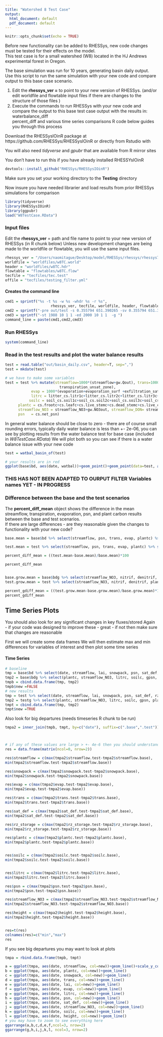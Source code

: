 ```yaml
---
title: "Watershed 8 Test Case"
output:
  html_document: default
  pdf_document: default
---
```


```r
knitr::opts_chunk$set(echo = TRUE)

```
Before new functionality can be added to RHESSys, new code changes must be tested for their effects on the model.    
This test case is for a small watershed (W8) located in the HJ Andrews experimental forest in Oregon.

The base simulation was run for 10 years, generating basin daily output.
Use this script to run the same simulation with your new code and compare output to this base case scenario. 

1. Edit the **rhessys_ver =** to point to your new version of RHESSys.
   (and/or edit worldfile and flowtable input files if there are changes to the structure of those files )
2. Execute the commands to run RHESSys with your new code and compare the output to this base test case output with the results in:
waterbalance_diff    
percent_diff
and various time series comparisons 
R code below guides you through this process

Download the RHESSysIOinR package at https://github.com/RHESSys/RHESSysIOinR
or directly from Rstudio with

You will also need *tidyverse* and *gpubr* that are available from R mirror sites

You don't have to run this if you have already installed RHESSYsIOinR
```r
devtools::install_github("RHESSys/RHESSysIOinR")
```

Make sure you set your working directory to the **Testing** directory

Now insure you have needed librarier and load results from prior RHESSys simulations for comparison
```r

library(tidyverse)
library(RHESSysIOinR)
library(ggpubr)
load("W8TestCase.RData")
```



### Input files    
Edit the **rhessys_ver** = path and file name to point to your new version of RHESSys    (in R chunk below)
Unless new development changes are being made to the worldfile or flowtable, you will use the same input files.

```r

rhessys_ver = "/Users/naomitague/Desktop/model/RHESSys/rhessys/rhessys7.3"
worldfile = "worldfiles/w8TC.world"
header = "worldfiles/w8TC.hdr"
flowtable = "flowtables/w8TC.flow"
tecfile = "tecfiles/tec.test"
offile = "tecfiles/testing_filter.yml"
```
#### Creates the command line
```r

cmd1 = sprintf("%s -t %s -w %s -whdr %s -r %s",
                     rhessys_ver, tecfile, worldfile, header, flowtable)
cmd2 = sprintf("-pre out/test -s 0.355794 651.390265 -sv 0.355794 651.390265 -svalt 1.083102 1.193924, -gw 0.116316 0.916922 -of %s", offile)
cmd3 = sprintf("-st 1988 10 1 1 -ed 2000 10 1 1  -g ")
command_line = paste(cmd1,cmd2,cmd3)
```

### Run RHESSys
```r
system(command_line)
```
### Read in the test results and plot the water balance results


```r

test = read.table("out/basin_daily.csv", header=T, sep=",")
test = mkdate(test)

# we have to make some variables
test = test %>% mutate(streamflow=1000*(streamflow+gw.Qout), trans=1000*(transpiration_sat_zone+
                         transpiration_unsat_zone), 
            evap = 1000*(evaporation+evaporation_surf +exfiltration_sat_zone+exfiltration_unsat_zone), 
            litrc = litter_cs.litr1c+litter_cs.litr2c+litter_cs.litr3c+litter_cs.litr4c,
           soilc = soil_cs.soil1c+soil_cs.soil2c+soil_cs.soil3c+soil_cs.soil4c, 
      plantc = cs.frootc+cs.leafc+cs.live_stemc+cs.dead_stemc+cs.live_crootc+cs.dead_crootc,
      streamflow_NO3 = streamflow_NO3+gw.NO3out, streamflow_DON= streamflow_DON+gw.DONout, 
      psn   = cs.net_psn)

```

In general water balance should be close to zero - there are of course small rounding errors, typically daily water balance is less than +- 2e-06, you can see by plotting results from the water balance test for base case (included in *W8TestCase.RData*)
We will plot both so you can see if there is a water balance issue with your new code

```r
test = watbal_basin_of(test)

# your results are in red
ggplot(base$bd, aes(date, watbal))+geom_point()+geom_point(data=test, aes(date, watbal), col="red", alpha=0.4)


```
### THIS HAS NOT BEEN ADAPTED TO OURPUT FILTER Variables names YET - IN PROGRESS
### Difference between the base and the test scenarios     
The **percent_diff_mean** object shows the difference in the mean streamflow, transpiration, evaporation, psn, and plant carbon results between the base and test scenarios.     
If there are large differences - are they reasonable given the changes to functionality with your new code?

```r

base.mean = base$bd %>% select(streamflow, psn, trans, evap, plantc) %>% summarize_if(is.numeric, mean)

test.mean = test %>% select(streamflow, psn, trans, evap, plantc) %>% summarize_if(is.numeric, mean)

percent_diff_mean = ((test.mean-base.mean)/base.mean)*100

percent_diff_mean


base.grow.mean = base$bdg %>% select(streamflow_NO3, nitrif, denitrif, plant_resp, gpsn, soilc, litrc) %>% summarize_if(is.numeric, mean)
test.grow.mean = test %>% select(streamflow_NO3, nitrif, denitrif, plant_resp, gpsn, soilc, litrc) %>% summarize_if(is.numeric, mean)

percent_gdiff_mean = ((test.grow.mean-base.grow.mean)/base.grow.mean)*100
percent_gdiff_mean

```

## Time Series Plots

You should also look for any significant changes in key fluxes/stored
Again - if your code was designed to improve these - great - if not then make sure that changes are reasonable

First we will create some data frames 
We will then   estimate max and min differences for variables of interest
and then plot some time series

####  Time Series


```r

# baseline 
tmp = base$bd %>% select(date, streamflow, lai, snowpack, psn, sat_def, rz_storage, trans, evap, height)
tmp2 = base$bdg %>% select(plantc, streamflow_NO3, litrc, soilc, gpsn, plant_resp, nitrif, denitrif)
tmpb = cbind.data.frame(tmp, tmp2)
tmpb$new =FALSE
# new results
tmp = test %>% select(date, streamflow, lai, snowpack, psn, sat_def, rz_storage, trans, evap, height)
tmp2 = testg %>% select(plantc, streamflow_NO3, litrc, soilc, gpsn, plant_resp, nitrif, denitrif)
tmpt = cbind.data.frame(tmp, tmp2)
tmpt$new =TRUE
```
Also look for big departures (needs timeseries R chunk to be run)

```r
tmpa2 = inner_join(tmpb, tmpt, by=c("date"), suffix=c(".base",".test"))



# if any of these values are large > +- 4e-6 then you should understand the reason 
res = data.frame(matrix(ncol=0, nrow=2))

res$streamflow = c(max(tmpa2$streamflow.test-tmpa2$streamflow.base),
min(tmpa2$streamflow.test-tmpa2$streamflow.base))

res$snowpack = c(max(tmpa2$snowpack.test-tmpa2$snowpack.base),
min(tmpa2$snowpack.test-tmpa2$snowpack.base))

res$evap = c(max(tmpa2$evap.test-tmpa2$evap.base),
min(tmpa2$evap.test-tmpa2$evap.base))

res$trans = c(max(tmpa2$trans.test-tmpa2$trans.base),
min(tmpa2$trans.test-tmpa2$trans.base))

res$sat_def = c(max(tmpa2$sat_def.test-tmpa2$sat_def.base),
min(tmpa2$sat_def.test-tmpa2$sat_def.base))

res$rz_storage = c(max(tmpa2$rz_storage.test-tmpa2$rz_storage.base),
min(tmpa2$rz_storage.test-tmpa2$rz_storage.base))

res$plantc = c(max(tmpa2$plantc.test-tmpa2$plantc.base),
min(tmpa2$plantc.test-tmpa2$plantc.base))


res$soilc = c(max(tmpa2$soilc.test-tmpa2$soilc.base),
min(tmpa2$soilc.test-tmpa2$soilc.base))


res$litrc = c(max(tmpa2$litrc.test-tmpa2$litrc.base),
min(tmpa2$litrc.test-tmpa2$litrc.base))

res$psn = c(max(tmpa2$psn.test-tmpa2$psn.base),
min(tmpa2$psn.test-tmpa2$psn.base))

res$streamflow_NO3 = c(max(tmpa2$streamflow_NO3.test-tmpa2$streamflow_NO3.base),
min(tmpa2$streamflow_NO3.test-tmpa2$streamflow_NO3.base))

res$height = c(max(tmpa2$height.test-tmpa2$height.base),
min(tmpa2$height.test-tmpa2$height.base))


res=t(res)
colnames(res)=c("min","max")
res
```

If you see big departures you may want to look at plots

```r
tmpa = rbind.data.frame(tmpb, tmpt)

a = ggplot(tmpa, aes(date, streamflow, col=new))+geom_line()+scale_y_continuous(trans="log")
b = ggplot(tmpa, aes(date, plantc, col=new))+geom_line()
c = ggplot(tmpa, aes(date, snowpack, col=new))+geom_line()
d = ggplot(tmpa, aes(date, trans, col=new))+geom_line()
e = ggplot(tmpa, aes(date, lai, col=new))+geom_line()
f = ggplot(tmpa, aes(date, evap, col=new))+geom_line()
g = ggplot(tmpa, aes(date, litrc, col=new))+geom_line()
h = ggplot(tmpa, aes(date, psn, col=new))+geom_line()
i = ggplot(tmpa, aes(date, sat_def, col=new))+geom_line()
j = ggplot(tmpa, aes(date, streamflow_NO3, col=new))+geom_line()
k = ggplot(tmpa, aes(date, soilc, col=new))+geom_line()
l = ggplot(tmpa, aes(date, height, col=new))+geom_line()
# you may have to zoom to see everything here
ggarrange(a,b,c,d,e,f,ncol=3, nrow=2)
ggarrange(g,h,i,j,k,l, ncol=3, nrow=2)
```



